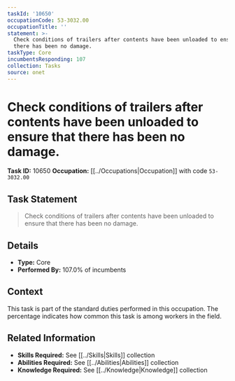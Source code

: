 ```yaml
---
taskId: '10650'
occupationCode: 53-3032.00
occupationTitle: ''
statement: >-
  Check conditions of trailers after contents have been unloaded to ensure that
  there has been no damage.
taskType: Core
incumbentsResponding: 107
collection: Tasks
source: onet
---
```

# Check conditions of trailers after contents have been unloaded to ensure that there has been no damage.

**Task ID:** 10650
**Occupation:** [[../Occupations|Occupation]] with code `53-3032.00`

## Task Statement

> Check conditions of trailers after contents have been unloaded to ensure that there has been no damage.

## Details

- **Type:** Core
- **Performed By:** 107.0% of incumbents

## Context

This task is part of the standard duties performed in this occupation. The percentage indicates how common this task is among workers in the field.

## Related Information

- **Skills Required:** See [[../Skills|Skills]] collection
- **Abilities Required:** See [[../Abilities|Abilities]] collection
- **Knowledge Required:** See [[../Knowledge|Knowledge]] collection
